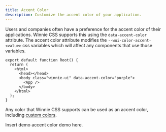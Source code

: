 ```yaml
---
title: Accent Color
description: Customize the accent color of your application.
---
```


Users and companies often have a preference for the accent color of their applications. Winnie CSS supports this using the `data-accent-color` attribute. The accent color attribute modifies the `--wui-color-accent-<value>` css variables which will affect any components that use those variables.

```tsx title="root.tsx" ins="class="winnie-ui"" ins="data-accent-color="purple""
export default function Root() {
  return (
    <html>
      <head></head>
      <body class="winnie-ui" data-accent-color="purple">
        <App />
      </body>
    </html>
  );
}
```

Any color that Winnie CSS supports can be used as an accent color, including [custom colors](/css/docs/concepts/colors#customizing-colors).

Insert demo accent color demo here.
